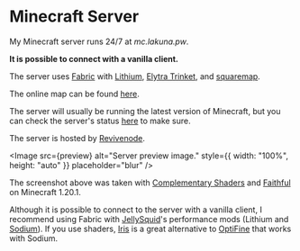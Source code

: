 # Minecraft Server

My Minecraft server runs 24/7 at _mc.lakuna.pw_.

**It is possible to connect with a vanilla client.**

The server uses [Fabric](https://fabricmc.net/) with [Lithium](https://modrinth.com/mod/lithium), [Elytra Trinket](https://modrinth.com/mod/elytra_trinket),
and [squaremap](https://modrinth.com/plugin/squaremap).

The online map can be found [here](https://map.mc.lakuna.pw/).

The server will usually be running the latest version of Minecraft, but you can check the server's status [here](https://mcsrvstat.us/server/mc.lakuna.pw)
to make sure.

The server is hosted by [Revivenode](https://revivenode.com/).


<Image
	src={preview}
	alt="Server preview image."
	style={{ width: "100%", height: "auto" }}
	placeholder="blur"
/>

The screenshot above was taken with [Complementary Shaders](https://www.complementary.dev/) and [Faithful](https://faithfulpack.net/) on Minecraft 1.20.1.

Although it is possible to connect to the server with a vanilla client, I recommend using Fabric with [JellySquid](https://jellysquid.me/)'s performance mods
(Lithium and [Sodium](https://modrinth.com/mod/sodium)). If you use shaders, [Iris](https://irisshaders.net/) is a great alternative to
[OptiFine](https://www.optifine.net/home) that works with Sodium.
